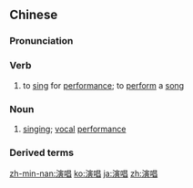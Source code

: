 ==Chinese==
{{zh-forms}}

===Pronunciation===
{{zh-pron
|m=yǎnchàng
|c=jin2 coeng3
|h=pfs=yên-chong
|mn=qz,tw,xm:ián-chhiùⁿ/zz:ián-chhiòⁿ
|cat=v,n
}}

===Verb===
{{zh-verb}}

# to [[sing]] for [[performance]]; to [[perform]] a [[song]]

===Noun===
{{zh-noun}}

# [[sing]]ing; [[vocal]] [[performance]]

===Derived terms===
{{zh-der|演唱會}}

{{zh-cat|Advanced}}

[[zh-min-nan:演唱]]
[[ko:演唱]]
[[ja:演唱]]
[[zh:演唱]]